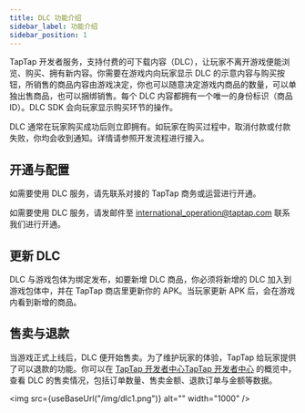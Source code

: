 ```yaml
---
title: DLC 功能介绍
sidebar_label: 功能介绍
sidebar_position: 1
---
```



TapTap 开发者服务，支持付费的可下载内容（DLC），让玩家不离开游戏便能浏览、购买、拥有新内容。你需要在游戏内向玩家显示 DLC 的示意内容与购买按钮，所销售的商品内容由游戏决定，你也可以随意决定游戏内商品的数量，可以单独出售商品，也可以捆绑销售。每个 DLC 内容都拥有一个唯一的身份标识（商品 ID）。DLC SDK 会向玩家显示购买环节的操作。

DLC 通常在玩家购买成功后则立即拥有。如玩家在购买过程中，取消付款或付款失败，你均会收到通知。详情请参照开发流程进行接入。

## 开通与配置

<Conditional region="cn">

如需要使用 DLC 服务，请先联系对接的 TapTap 商务或运营进行开通。

</Conditional>

<Conditional region="global">

如需要使用 DLC 服务，请发邮件至 [international_operation@taptap.com](mailto:international_operation@taptap.com) 联系我们进行开通。

</Conditional>

## 更新 DLC

DLC 与游戏包体为绑定发布，如要新增 DLC 商品，你必须将新增的 DLC 加入到游戏包体中，并在 TapTap 商店里更新你的 APK。当玩家更新 APK 后，会在游戏内看到新增的商品。

## 售卖与退款

当游戏正式上线后，DLC 便开始售卖。为了维护玩家的体验，TapTap 给玩家提供了可以退款的功能。你可以在 <Conditional region="cn">[TapTap 开发者中心](https://developer.taptap.com/)</Conditional><Conditional region="global">[TapTap 开发者中心](https://developer.taptap.io/)</Conditional> 的概览中，查看 DLC 的售卖情况，包括订单数量、售卖金额、退款订单与金额等数据。

<img src={useBaseUrl("/img/dlc1.png")} alt="" width="1000" />
